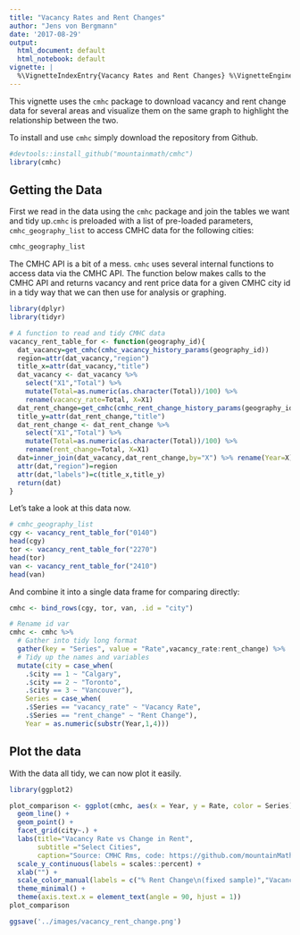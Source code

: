 ```yaml
---
title: "Vacancy Rates and Rent Changes"
author: "Jens von Bergmann"
date: '2017-08-29'
output:
  html_document: default
  html_notebook: default
vignette: |
  %\VignetteIndexEntry{Vacancy Rates and Rent Changes} %\VignetteEngine{knitr::rmarkdown} %\VignetteEncoding{UTF-8}
---
```


This vignette uses the `cmhc` package to download vacancy and rent change data for several areas and visualize them on the same graph to highlight the relationship between the two.

To install and use `cmhc` simply download the repository from Github. 
```r
#devtools::install_github("mountainmath/cmhc")
library(cmhc)
```


## Getting the Data

First we read in the data using the `cmhc` package and join the tables we want and tidy up.`cmhc` is preloaded with a list of pre-loaded parameters, `cmhc_geography_list` to access CMHC data for the following cities:
```r
cmhc_geography_list
```

The CMHC API is a bit of a mess. `cmhc` uses several internal functions to access data via the CMHC API. The function below makes calls to the CMHC API and returns vacancy and rent price data for a given CMHC city id in a tidy way that we can then use for analysis or graphing. 

```r
library(dplyr)
library(tidyr)

# A function to read and tidy CMHC data
vacancy_rent_table_for <- function(geography_id){
  dat_vacancy=get_cmhc(cmhc_vacancy_history_params(geography_id))
  region=attr(dat_vacancy,"region")
  title_x=attr(dat_vacancy,"title")
  dat_vacancy <- dat_vacancy %>% 
    select("X1","Total") %>%
    mutate(Total=as.numeric(as.character(Total))/100) %>%
    rename(vacancy_rate=Total, X=X1)
  dat_rent_change=get_cmhc(cmhc_rent_change_history_params(geography_id)) 
  title_y=attr(dat_rent_change,"title")
  dat_rent_change <- dat_rent_change %>%
    select("X1","Total") %>%
    mutate(Total=as.numeric(as.character(Total))/100) %>%
    rename(rent_change=Total, X=X1)
  dat=inner_join(dat_vacancy,dat_rent_change,by="X") %>% rename(Year=X)
  attr(dat,"region")=region
  attr(dat,"labels")=c(title_x,title_y)
  return(dat)
}
```

Let's take a look at this data now.

```r
# cmhc_geography_list
cgy <- vacancy_rent_table_for("0140")
head(cgy)
tor <- vacancy_rent_table_for("2270")
head(tor)
van <- vacancy_rent_table_for("2410")
head(van)
```

And combine it into a single data frame for comparing directly:

```r
cmhc <- bind_rows(cgy, tor, van, .id = "city")

# Rename id var
cmhc <- cmhc %>% 
  # Gather into tidy long format
  gather(key = "Series", value = "Rate",vacancy_rate:rent_change) %>%
  # Tidy up the names and variables
  mutate(city = case_when(
    .$city == 1 ~ "Calgary",
    .$city == 2 ~ "Toronto",
    .$city == 3 ~ "Vancouver"),
    Series = case_when(
    .$Series == "vacancy_rate" ~ "Vacancy Rate",
    .$Series == "rent_change" ~ "Rent Change"),
    Year = as.numeric(substr(Year,1,4)))
```

## Plot the data

With the data all tidy, we can now plot it easily. 

```r
library(ggplot2)

plot_comparison <- ggplot(cmhc, aes(x = Year, y = Rate, color = Series)) +
  geom_line() + 
  geom_point() +
  facet_grid(city~.) + 
  labs(title="Vacancy Rate vs Change in Rent", 
       subtitle ="Select Cities",
       caption="Source: CMHC Rms, code: https://github.com/mountainMath/cmhc") +
  scale_y_continuous(labels = scales::percent) +
  xlab("") +
  scale_color_manual(labels = c("% Rent Change\n(fixed sample)","Vacancy Rate"), values = c("darkgreen", "steelblue"), name = "") +
  theme_minimal() +
  theme(axis.text.x = element_text(angle = 90, hjust = 1))
plot_comparison

ggsave('../images/vacancy_rent_change.png')

```
